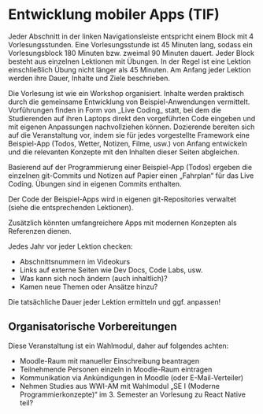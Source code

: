 
# Entwicklung mobiler Apps (TIF)

Jeder Abschnitt in der linken Navigationsleiste entspricht einem 
Block mit 4 Vorlesungsstunden. Eine Vorlesungsstunde ist 45 Minuten
lang, sodass ein Vorlesungsblock 180 Minuten bzw. zweimal 90 Minuten
dauert. Jeder Block besteht aus einzelnen Lektionen mit Übungen. 
In der Regel ist eine Lektion einschließlich Übung nicht 
länger als 45 Minuten. Am Anfang jeder Lektion werden ihre Dauer, 
Inhalte und Ziele beschrieben.

<Callout type="info">
  Die Vorlesung ist wie ein Workshop organisiert. Inhalte werden
  praktisch durch die gemeinsame Entwicklung von 
  Beispiel-Anwendungen vermittelt.
  Vorführungen finden in Form von _Live Coding_ statt, bei dem
  die Studierenden auf ihren Laptops direkt den vorgeführten Code 
  eingeben und mit eigenen Anpassungen nachvollziehen können. 
</Callout>

<Callout type="warning" emoji="✅">
  Dozierende bereiten sich auf die Veranstaltung vor, indem sie 
  für jedes vorgestellte Framework eine Beispiel-App (Todos, 
  Wetter, Notizen, Filme, usw.) von Anfang entwickeln und die 
  relevanten Konzepte mit den Inhalten dieser Seiten abgleichen.

  Basierend auf der Programmierung einer Beispiel-App (Todos) ergeben 
  die einzelnen git-Commits und Notizen auf Papier einen „Fahrplan“
  für das Live Coding. Übungen sind in eigenen Commits enthalten.

  Der Code der Beispiel-Apps wird in eigenen git-Repositories
  verwaltet (siehe die entsprechenden Lektionen). 

  Zusätzlich könnten umfangreichere Apps mit modernen Konzepten
  als Referenzen dienen.
</Callout>

<Callout type="error" emoji="‼️">
Jedes Jahr vor jeder Lektion checken:

- Abschnittsnummern im Videokurs
- Links auf externe Seiten wie Dev Docs, Code Labs, usw.
- Was kann sich noch ändern (auch inhaltlich)?
- Kamen neue Themen oder Ansätze hinzu?

Die tatsächliche Dauer jeder Lektion ermitteln und ggf. anpassen!
</Callout>

## Organisatorische Vorbereitungen

Diese Veranstaltung ist ein Wahlmodul, daher auf folgendes
achten:

- Moodle-Raum mit manueller Einschreibung beantragen
- Teilnehmende Personen einzeln in Moodle-Raum eintragen
- Kommunikation via Ankündigungen in Moodle (oder E-Mail-Verteiler)
- Nehmen Studies aus WWI-AM mit Wahlmodul „SE I (Moderne Programmierkonzepte)“ im 3. Semester an Vorlesung zu React Native teil?